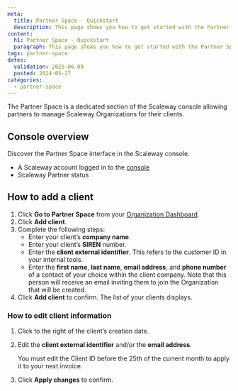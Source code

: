 ```yaml
---
meta:
  title: Partner Space - Quickstart
  description: This page shows you how to get started with the Partner Space.
content:
  h1: Partner Space - Quickstart
  paragraph: This page shows you how to get started with the Partner Space.
tags: partner-space
dates:
  validation: 2025-06-09
  posted: 2024-05-27
categories:
  - partner-space
---
```


The Partner Space is a dedicated section of the Scaleway console allowing partners to manage Scaleway Organizations for their clients.

## Console overview
Discover the Partner Space interface in the Scaleway console.
<GuideFlow src="https://app.guideflow.com/embed/gky99ezs4p"/>

<Macro id="requirements" />

- A Scaleway account logged in to the [console](https://console.scaleway.com)
- Scaleway Partner status

## How to add a client

1. Click **Go to Partner Space** from your [Organization Dashboard](https://console.scaleway.com/organization).
2. Click **Add client**.
3. Complete the following steps:
    - Enter your client’s **company name**.
    - Enter your client’s **SIREN** number.
    - Enter the **client external identifier**. This refers to the customer ID in your internal tools.
    - Enter the **first name**, **last name**, **email address**, and **phone number** of a contact of your choice within the client company. Note that this person will receive an email inviting them to join the Organization that will be created.
4. Click **Add client** to confirm. The list of your clients displays.

### How to edit client information

1. Click <Icon name="more" /> to the right of the client’s creation date.
2. Edit the **client external identifier** and/or the **email address**.

    <Message type="note">
     You must edit the Client ID before the 25th of the current month to apply it to your next invoice.
    </Message>
3. Click **Apply changes** to confirm.
